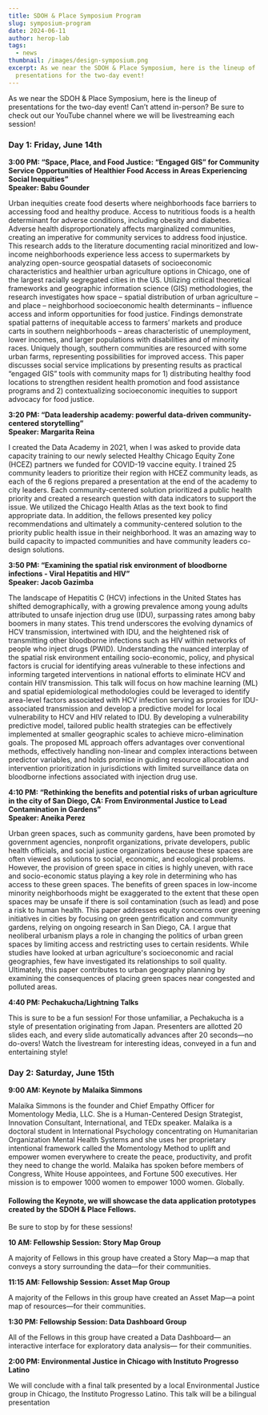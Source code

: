 ```yaml
---
title: SDOH & Place Symposium Program
slug: symposium-program
date: 2024-06-11
author: herop-lab
tags:
  - news
thumbnail: /images/design-symposium.png
excerpt: As we near the SDOH & Place Symposium, here is the lineup of
  presentations for the two-day event!
---
```

As we near the SDOH & Place Symposium, here is the lineup of presentations for the two-day event! Can’t attend in-person? Be sure to check out our YouTube channel where we will be livestreaming each session! 

### Day 1: Friday, June 14th

**3:00 PM: “Space, Place, and Food Justice: “Engaged GIS” for Community Service Opportunities of Healthier Food Access in Areas Experiencing Social Inequities”**  \
**Speaker: Babu Gounder**

Urban inequities create food deserts where neighborhoods face barriers to accessing food and healthy produce. Access to nutritious foods is a health determinant for adverse conditions, including obesity and diabetes. Adverse health disproportionately affects marginalized communities, creating an imperative for community services to address food injustice. This research adds to the literature documenting racial minoritized and low-income neighborhoods experience less access to supermarkets by analyzing open-source geospatial datasets of socioeconomic characteristics and healthier urban agriculture options in Chicago, one of the largest racially segregated cities in the US. Utilizing critical theoretical frameworks and geographic information science (GIS) methodologies, the research investigates how space – spatial distribution of urban agriculture – and place – neighborhood socioeconomic health determinants – influence access and inform opportunities for food justice. Findings demonstrate spatial patterns of inequitable access to farmers’ markets and produce carts in southern neighborhoods – areas characteristic of unemployment, lower incomes, and larger populations with disabilities and of minority races. Uniquely though, southern communities are resourced with some urban farms, representing possibilities for improved access. This paper discusses social service implications by presenting results as practical “engaged GIS” tools with community maps for 1) distributing healthy food locations to strengthen resident health promotion and food assistance programs and 2) contextualizing socioeconomic inequities to support advocacy for food justice.

**3:20 PM: “Data leadership academy: powerful data-driven community-centered storytelling”** \
**Speaker: Margarita Reina**

I created the Data Academy in 2021, when I was asked to provide data capacity training to our newly selected Healthy Chicago Equity Zone (HCEZ) partners we funded for COVID-19 vaccine equity. I trained 25 community leaders to prioritize their region with HCEZ community leads, as each of the 6 regions prepared a presentation at the end of the academy to city leaders. Each community-centered solution prioritized a public health priority and created a research question with data indicators to support the issue. We utilized the Chicago Health Atlas as the text book to find appropriate data. In addition, the fellows presented key policy recommendations and ultimately a community-centered solution to the priority public health issue in their neighborhood. It was an amazing way to build capacity to impacted communities and have community leaders co-design solutions.

**3:50 PM: “Examining the spatial risk environment of bloodborne infections - Viral Hepatitis and HIV”** \
**Speaker: Jacob Gazimba** 

The landscape of Hepatitis C (HCV) infections in the United States has shifted demographically, with a growing prevalence among young adults attributed to unsafe injection drug use (IDU), surpassing rates among baby boomers in many states. This trend underscores the evolving dynamics of HCV transmission, intertwined with IDU, and the heightened risk of transmitting other bloodborne infections such as HIV within networks of people who inject drugs (PWID). Understanding the nuanced interplay of the spatial risk environment entailing socio-economic, policy, and physical factors is crucial for identifying areas vulnerable to these infections and informing targeted interventions in national efforts to eliminate HCV and contain HIV transmission. This talk will focus on how machine learning (ML) and spatial epidemiological methodologies could be leveraged to identify area-level factors associated with HCV infection serving as proxies for IDU-associated transmission and develop a predictive model for local vulnerability to HCV and HIV related to IDU. By developing a vulnerability predictive model, tailored public health strategies can be effectively implemented at smaller geographic scales to achieve micro-elimination goals. The proposed ML approach offers advantages over conventional methods, effectively handling non-linear and complex interactions between predictor variables, and holds promise in guiding resource allocation and intervention prioritization in jurisdictions with limited surveillance data on bloodborne infections associated with injection drug use.

**4:10 PM: “Rethinking the benefits and potential risks of urban agriculture in the city of San Diego, CA: From Environmental Justice to Lead Contamination in Gardens”** \
**Speaker: Aneika Perez**

Urban green spaces, such as community gardens, have been promoted by government agencies, nonprofit organizations, private developers, public health officials, and social justice organizations because these spaces are often viewed as solutions to social, economic, and ecological problems. However, the provision of green space in cities is highly uneven, with race and socio-economic status playing a key role in determining who has access to these green spaces. The benefits of green spaces in low-income minority neighborhoods might be exaggerated to the extent that these open spaces may be unsafe if there is soil contamination (such as lead) and pose a risk to human health. This paper addresses equity concerns over greening initiatives in cities by focusing on green gentrification and community gardens, relying on ongoing research in San Diego, CA. I argue that neoliberal urbanism plays a role in changing the politics of urban green spaces by limiting access and restricting uses to certain residents. While studies have looked at urban agriculture's socioeconomic and racial geographies, few have investigated its relationships to soil quality. Ultimately, this paper contributes to urban geography planning by examining the consequences of placing green spaces near congested and polluted areas.

**4:40 PM: Pechakucha/Lightning Talks**

This is sure to be a fun session! For those unfamiliar, a Pechakucha is a style of presentation originating from Japan. Presenters are allotted 20 slides each, and every slide automatically advances after 20 seconds—no do-overs! Watch the livestream for interesting ideas, conveyed in a fun and entertaining style!

### Day 2: Saturday, June 15th

**9:00 AM: Keynote by Malaika Simmons**

Malaika Simmons is the founder and Chief Empathy Officer for Momentology Media, LLC. She is a Human-Centered Design Strategist, Innovation Consultant, International, and TEDx speaker. Malaika is a doctoral student in International Psychology concentrating on Humanitarian Organization Mental Health Systems and she uses her proprietary intentional framework called the Momentology Method to uplift and empower women everywhere to create the peace, productivity, and profit they need to change the world. Malaika has spoken before members of Congress, White House appointees, and Fortune 500 executives. Her mission is to empower 1000 women to empower 1000 women. Globally. 

#### Following the Keynote, we will showcase the data application prototypes created by the SDOH & Place Fellows.

Be sure to stop by for these sessions!

**10 AM: Fellowship Session: Story Map Group**

A majority of Fellows in this group have created a Story Map—a map that conveys a story surrounding the data—for their communities. 

**11:15 AM: Fellowship Session: Asset Map Group**

A majority of the Fellows in this group have created an Asset Map—a point map of resources—for their communities.

**1:30 PM: Fellowship Session: Data Dashboard Group**

All of the Fellows in this group have created a Data Dashboard— an interactive interface for exploratory data analysis— for their communities. 

**2:00 PM: Environmental Justice in Chicago with Instituto Progresso Latino**

We will conclude with a final talk presented by a local Environmental Justice group in Chicago, the Instituto Progresso Latino. This talk will be a bilingual presentation

